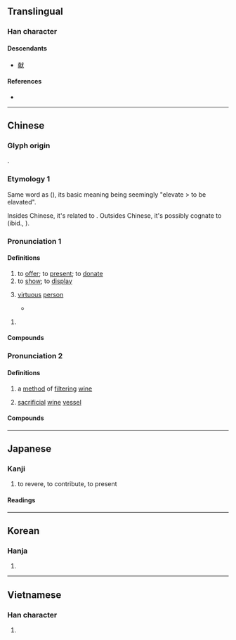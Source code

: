 {{also|献}}
{{character info}}
==Translingual==
{{ja-forms|[[献]]|[[献]]|獻}}

===Han character===
{{Han char|rn=94|rad=犬|as=16|sn=20|four=23234|canj=YBIK|ids=⿰鬳犬}}

====Descendants====
* [[献]]

====References====
* {{Han ref|kx=0721.090|dkj=20783|dj=1133.060|hdz=21376.090|uh=737B|ud=29563|bh=C46D|bd=50285}}

----

==Chinese==
{{zh-forms|s=献|alt=𤡎}}

===Glyph origin===
{{Han etym}}
{{Han compound|鬳|犬|ls=psc|c1=p|c2=s|t2=dog}}.

===Etymology 1===
Same word as {{och-l|憲}} ({{zh-ref|Schuessler, 2007}}), its basic meaning being seemingly "elevate > to be elavated". 

Insides Chinese, it's related to {{och-l|甗|a cooking vessel consisting of a steamer 'elevated' on a three-legged boiler}}. Outsides Chinese, it's possibly cognate to {{cog|bo|སྔར་མ|sharp-witted, quick-witted, intelligent}} (ibid., {{zh-ref|Gong, 2000}}).

===Pronunciation 1===
{{zh-pron
|m=xiàn
|c=hin3
|h=gd=hian4
|md=hióng
|mn=ml,jj,tw:hiàn
|mn-t=hiang3/hiêng3
|mn-t_note=hiang3 - Shantou; hiêng3 - Chaozhou
|mc=2
|oc=2,2+3
|ma=y
|cat=v,n
}}

====Definitions====
{{zh-hanzi}}

# to [[offer]]; to [[present]]; to [[donate]]
# to [[show]]; to [[display]]
# {{lb|zh|archaic}} [[virtuous]] [[person]]
#* {{zh-x|子曰：「夏-禮，吾 能 言 之，^杞 不足 徵 也；^殷-禮，吾 能 言 之，^宋 不足 徵 也。文-獻 不足 故 也，足 則 吾 能 徵 之 矣。」|The Master said, "I could describe the ceremonies of the Xia dynasty, but Qi cannot sufficiently attest my words. I could describe the ceremonies of the Yin dynasty, but Song cannot sufficiently attest my words. (They cannot do so) because of the insufficiency of their records and '''wise men'''. If those were sufficient, I could adduce them in support of my words."|ref=Lunyu-L}}

# {{surname|zh}}

====Compounds====
{{zh-der|三獻|亞獻|供獻|借花獻佛|出謀獻策|分獻|初獻|呈獻|奉獻|奉獻物|奉獻箱|寧獻王|張獻忠|打勤獻趣|承歡獻媚|投獻|捐獻|文獻|文獻通考|晉獻公|曝獻|朝獻|林獻堂|河間獻王|漢獻帝|爭妍獻媚|獻俘|獻儀|獻功|獻勤|獻可替否|獻媚|獻寶|獻技|獻拙|獻捷|獻新|獻旗|獻曝|獻替可否|獻歲|獻殷勤|獻狀|獻疑|獻神|獻禮|獻策|獻臺|獻花|獻芹|獻茶|獻藝|獻計|獻詞|獻身|獻酬|獻醜|獻金|獻關|獻首|獻馘|王獻之|當場獻醜|祭獻|秦獻公|納土獻印|納獻|終獻|芹獻|貢獻|進獻|酌獻|野人獻曝|野人獻芹|陳獻章|飛觥獻斝|麻姑獻壽|黎獻}}

===Pronunciation 2===
{{zh-pron
|m=suō
|c=
|mc=1
|oc=1,1
|cat=n
}}

====Definitions====
{{zh-hanzi}}

# {{lb|zh|historical}} a [[method]] of [[filtering]] [[wine]]
# {{lb|zh|historical}} [[sacrificial]] [[wine]] [[vessel]]

====Compounds====
{{zh-der|獻尊}}

{{zh-cat|Elementary}}

----

==Japanese==
{{ja-kanji forms|献|獻}}

===Kanji===
{{ja-kanji|grade=|rs=犬16|shin=献}}

# to revere, to contribute, to present

====Readings====
{{ja-readings
|on=けん, こん
|kun=たてまつ-る
}}

----

==Korean==

===Hanja===
{{ko-hanja|hangeul=[[헌]], [[사]]|eumhun=|rv=heon, sa|mr=hŏn, sa|y=hen, sa}}

# {{rfdef|ko|sort=犬16}}

----

==Vietnamese==

===Han character===
{{vi-readings|reading=hiến|rs=犬16}}

# {{rfdef|vi|sort=犬16}}